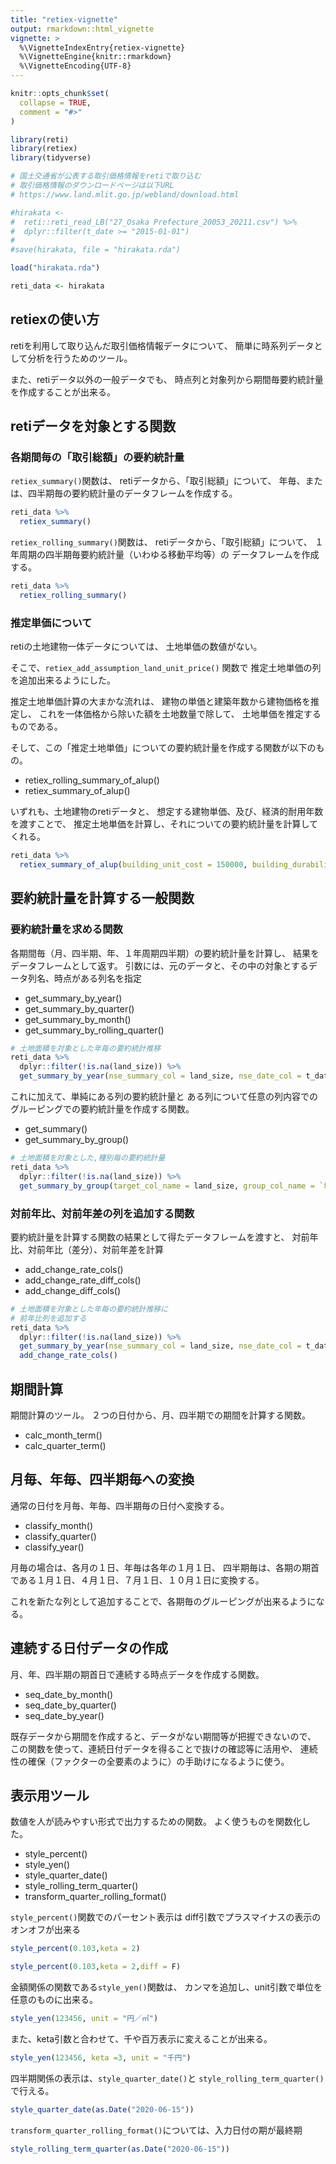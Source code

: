 ```yaml
---
title: "retiex-vignette"
output: rmarkdown::html_vignette
vignette: >
  %\VignetteIndexEntry{retiex-vignette}
  %\VignetteEngine{knitr::rmarkdown}
  %\VignetteEncoding{UTF-8}
---
```


```r
knitr::opts_chunk$set(
  collapse = TRUE,
  comment = "#>"
)
```

```r
library(reti)
library(retiex)
library(tidyverse)

# 国土交通省が公表する取引価格情報をretiで取り込む
# 取引価格情報のダウンロードページは以下URL
# https://www.land.mlit.go.jp/webland/download.html

#hirakata <- 
#  reti::reti_read_LB("27_Osaka Prefecture_20053_20211.csv") %>% 
#  dplyr::filter(t_date >= "2015-01-01")
#
#save(hirakata, file = "hirakata.rda")

load("hirakata.rda")

reti_data <- hirakata

```

## retiexの使い方

retiを利用して取り込んだ取引価格情報データについて、
簡単に時系列データとして分析を行うためのツール。

また、retiデータ以外の一般データでも、
時点列と対象列から期間毎要約統計量を作成することが出来る。



## retiデータを対象とする関数

### 各期間毎の「取引総額」の要約統計量

`retiex_summary()`関数は、
retiデータから、「取引総額」について、
年毎、または、四半期毎の要約統計量のデータフレームを作成する。


```r
reti_data %>% 
  retiex_summary()
```


`retiex_rolling_summary()`関数は、
retiデータから、「取引総額」について、
１年周期の四半期毎要約統計量（いわゆる移動平均等）の
データフレームを作成する。

```r
reti_data %>% 
  retiex_rolling_summary()
```


### 推定単価について

retiの土地建物一体データについては、
土地単価の数値がない。

そこで、`retiex_add_assumption_land_unit_price()` 関数で
推定土地単価の列を追加出来るようにした。

推定土地単価計算の大まかな流れは、
建物の単価と建築年数から建物価格を推定し、
これを一体価格から除いた額を土地数量で除して、
土地単価を推定するものである。

そして、この「推定土地単価」についての要約統計量を作成する関数が以下のもの。

- retiex_rolling_summary_of_alup()
- retiex_summary_of_alup()

いずれも、土地建物のretiデータと、
想定する建物単価、及び、経済的耐用年数を渡すことで、
推定土地単価を計算し、それについての要約統計量を計算してくれる。


```r
reti_data %>% 
  retiex_summary_of_alup(building_unit_cost = 150000, building_durability = 40)
```



## 要約統計量を計算する一般関数

### 要約統計量を求める関数

各期間毎（月、四半期、年、１年周期四半期）の要約統計量を計算し、
結果をデータフレームとして返す。
引数には、元のデータと、その中の対象とするデータ列名、時点がある列名を指定

- get_summary_by_year()
- get_summary_by_quarter()
- get_summary_by_month()
- get_summary_by_rolling_quarter()

```r
# 土地面積を対象とした年毎の要約統計推移
reti_data %>% 
  dplyr::filter(!is.na(land_size)) %>% 
  get_summary_by_year(nse_summary_col = land_size, nse_date_col = t_date)
```


これに加えて、単純にある列の要約統計量と
ある列について任意の列内容でのグルーピングでの要約統計量を作成する関数。

- get_summary()
- get_summary_by_group()

```r
# 土地面積を対象とした,種別毎の要約統計量
reti_data %>% 
  dplyr::filter(!is.na(land_size)) %>% 
  get_summary_by_group(target_col_name = land_size, group_col_name = `地域`)
```


### 対前年比、対前年差の列を追加する関数

要約統計量を計算する関数の結果として得たデータフレームを渡すと、
対前年比、対前年比（差分）、対前年差を計算

- add_change_rate_cols()
- add_change_rate_diff_cols()
- add_change_diff_cols()


```r
# 土地面積を対象とした年毎の要約統計推移に
# 前年比列を追加する
reti_data %>% 
  dplyr::filter(!is.na(land_size)) %>% 
  get_summary_by_year(nse_summary_col = land_size, nse_date_col = t_date) %>% 
  add_change_rate_cols()
```



## 期間計算

期間計算のツール。
２つの日付から、月、四半期での期間を計算する関数。

- calc_month_term()
- calc_quarter_term()


## 月毎、年毎、四半期毎への変換

通常の日付を月毎、年毎、四半期毎の日付へ変換する。

- classify_month()
- classify_quarter()
- classify_year()

月毎の場合は、各月の１日、年毎は各年の１月１日、
四半期毎は、各期の期首である１月１日、４月１日、７月１日、１０月１日に変換する。

これを新たな列として追加することで、各期毎のグルーピングが出来るようになる。


## 連続する日付データの作成

月、年、四半期の期首日で連続する時点データを作成する関数。

- seq_date_by_month()
- seq_date_by_quarter()
- seq_date_by_year()

既存データから期間を作成すると、データがない期間等が把握できないので、
この関数を使って、連続日付データを得ることで抜けの確認等に活用や、
連続性の確保（ファクターの全要素のように）の手助けになるように使う。


## 表示用ツール

数値を人が読みやすい形式で出力するための関数。
よく使うものを関数化した。


- style_percent()
- style_yen()
- style_quarter_date()
- style_rolling_term_quarter()
- transform_quarter_rolling_format()



`style_percent()`関数でのパーセント表示は
diff引数でプラスマイナスの表示のオンオフが出来る

```r
style_percent(0.103,keta = 2)
```
```r
style_percent(0.103,keta = 2,diff = F)
```

金額関係の関数である`style_yen()`関数は、
カンマを追加し、unit引数で単位を任意のものに出来る。

```r
style_yen(123456, unit = "円／㎡")
```
また、keta引数と合わせて、千や百万表示に変えることが出来る。

```r
style_yen(123456, keta =3, unit = "千円")
```

四半期関係の表示は、`style_quarter_date()`と
`style_rolling_term_quarter()`で行える。

```r
style_quarter_date(as.Date("2020-06-15"))
```

`transform_quarter_rolling_format()`については、入力日付の期が最終期

```r
style_rolling_term_quarter(as.Date("2020-06-15"))
```

